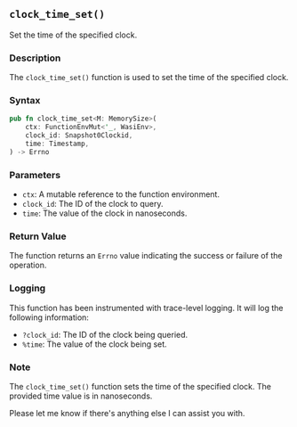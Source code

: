 ## `clock_time_set()`

Set the time of the specified clock.

### Description

The `clock_time_set()` function is used to set the time of the specified clock.

### Syntax

```rust
pub fn clock_time_set<M: MemorySize>(
    ctx: FunctionEnvMut<'_, WasiEnv>,
    clock_id: Snapshot0Clockid,
    time: Timestamp,
) -> Errno
```

### Parameters

- `ctx`: A mutable reference to the function environment.
- `clock_id`: The ID of the clock to query.
- `time`: The value of the clock in nanoseconds.

### Return Value

The function returns an `Errno` value indicating the success or failure of the operation.

### Logging

This function has been instrumented with trace-level logging. It will log the following information:

- `?clock_id`: The ID of the clock being queried.
- `%time`: The value of the clock being set.

### Note

The `clock_time_set()` function sets the time of the specified clock. The provided time value is in nanoseconds.

Please let me know if there's anything else I can assist you with.
